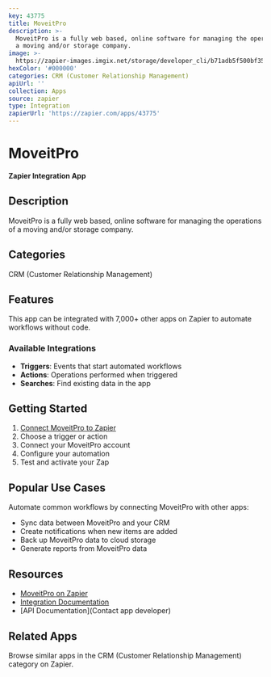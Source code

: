 ```yaml
---
key: 43775
title: MoveitPro
description: >-
  MoveitPro is a fully web based, online software for managing the operations of
  a moving and/or storage company.
image: >-
  https://zapier-images.imgix.net/storage/developer_cli/b71adb5f500bf3507492d87dac82043d.png?auto=format%2Ccompress&ixlib=python-3.0.0&q=50
hexColor: '#000000'
categories: CRM (Customer Relationship Management)
apiUrl: ''
collection: Apps
source: zapier
type: Integration
zapierUrl: 'https://zapier.com/apps/43775'
---
```

# MoveitPro

**Zapier Integration App**

## Description

MoveitPro is a fully web based, online software for managing the operations of a moving and/or storage company.

## Categories

CRM (Customer Relationship Management)

## Features

This app can be integrated with 7,000+ other apps on Zapier to automate workflows without code.

### Available Integrations

- **Triggers**: Events that start automated workflows
- **Actions**: Operations performed when triggered
- **Searches**: Find existing data in the app

## Getting Started

1. [Connect MoveitPro to Zapier](https://zapier.com/apps/43775)
2. Choose a trigger or action
3. Connect your MoveitPro account
4. Configure your automation
5. Test and activate your Zap

## Popular Use Cases

Automate common workflows by connecting MoveitPro with other apps:

- Sync data between MoveitPro and your CRM
- Create notifications when new items are added
- Back up MoveitPro data to cloud storage
- Generate reports from MoveitPro data

## Resources

- [MoveitPro on Zapier](https://zapier.com/apps/43775)
- [Integration Documentation](https://zapier.com/apps/43775/integrations)
- [API Documentation](Contact app developer)

## Related Apps

Browse similar apps in the CRM (Customer Relationship Management) category on Zapier.
